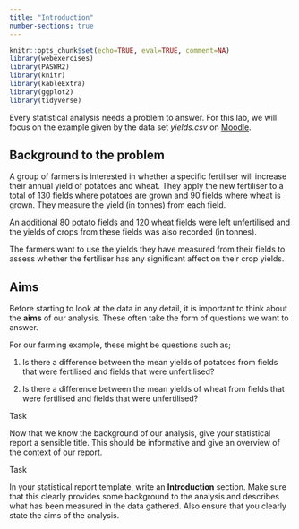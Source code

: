```yaml
---
title: "Introduction"
number-sections: true
---
```


```r
knitr::opts_chunk$set(echo=TRUE, eval=TRUE, comment=NA)
library(webexercises)
library(PASWR2)
library(knitr)
library(kableExtra)
library(ggplot2)
library(tidyverse)
```

Every statistical analysis needs a problem to answer. For this lab, we will focus on the example given by the data set *yields.csv* on [Moodle](https://moodle.gla.ac.uk/mod/folder/view.php?id=4944039){target="_blank"}.

## Background to the problem

A group of farmers is interested in whether a specific fertiliser will increase their annual yield of potatoes and wheat. They apply the new fertiliser to a total of 130 fields where potatoes are grown and 90 fields where wheat is grown. They measure the yield (in tonnes) from each field.

An additional 80 potato fields and 120 wheat fields were left unfertilised and the yields of crops from these fields was also recorded (in tonnes).

The farmers want to use the yields they have measured from their fields to assess whether the fertiliser has any significant affect on their crop yields.

## Aims {#sec-aims}

Before starting to look at the data in any detail, it is important to think about the **aims** of our analysis. These often take the form of questions we want to answer.

::: webex-highlight
For our farming example, these might be questions such as;

1.  Is there a difference between the mean yields of potatoes from fields that were fertilised and fields that were unfertilised?

2.  Is there a difference between the mean yields of wheat from fields that were fertilised and fields that were unfertilised?

<!--3.   What proportion of field's yields might the farmers expect to sell to supermarkets?-->
:::

::: question
::: question-header
Task
:::

::: question-container
Now that we know the background of our analysis, give your statistical report a sensible title. This should be informative and give an overview of the context of our report.
:::
:::

::: question
::: question-header
Task
:::

::: question-container
In your statistical report template, write an **Introduction** section. Make sure that this clearly provides some background to the analysis and describes what has been measured in the data gathered. Also ensure that you clearly state the aims of the analysis.
:::
:::
